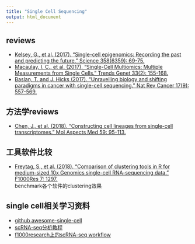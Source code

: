 ```yaml
---
title: "Single Cell Sequencing"
output: html_document
---
```

## reviews
* [Kelsey, G., et al. (2017). "Single-cell epigenomics: Recording the past and predicting the future." Science 358(6359): 69-75.](http://science.sciencemag.org/content/358/6359/69)<br>
* [Macaulay, I. C., et al. (2017). "Single-Cell Multiomics: Multiple Measurements from Single Cells." Trends Genet 33(2): 155-168.](http://www.sciencedirect.com/science/article/pii/S016895251630169X?via%3Dihub)<br>
* [Baslan, T. and J. Hicks (2017). "Unravelling biology and shifting paradigms in cancer with single-cell sequencing." Nat Rev Cancer 17(9): 557-569.](https://www.nature.com/articles/nrc.2017.58)<br>

## 方法学reviews
* [Chen, J., et al. (2018). "Constructing cell lineages from single-cell transcriptomes." Mol Aspects Med 59: 95-113.](https://www.sciencedirect.com/science/article/pii/S0098299717300523?via%3Dihub)

## 工具软件比较
* [Freytag, S., et al. (2018). "Comparison of clustering tools in R for medium-sized 10x Genomics single-cell RNA-sequencing data." F1000Res 7: 1297.](https://f1000research.com/articles/7-1297/v2)<br>
    benchmark各个软件的clustering效果  

## single cell相关学习资料
* [github awesome-single-cell](https://github.com/seandavi/awesome-single-cell)
* [scRNA-seq分析教程](https://hemberg-lab.github.io/scRNA.seq.course/)
* [f1000research上的scRNA-seq workflow](https://f1000research.com/articles/5-2122/v1)